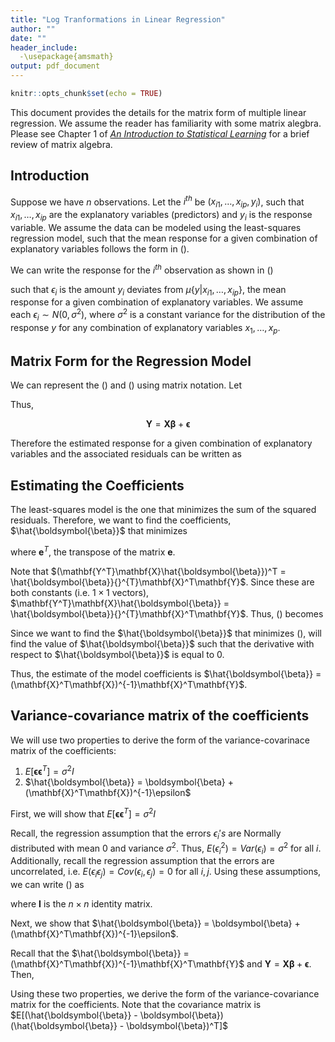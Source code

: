 ```yaml
---
title: "Log Tranformations in Linear Regression"
author: ""
date: ""
header_include: 
  -\usepackage{amsmath}
output: pdf_document
---
```


```r
knitr::opts_chunk$set(echo = TRUE)
```

This document provides the details for the matrix form of multiple linear regression. We assume the reader has familiarity with some matrix alegbra. Please see Chapter 1 of [*An Introduction to Statistical Learning*](https://www-bcf.usc.edu/~gareth/ISL/) for a brief review of matrix algebra. 

## Introduction 


Suppose we have $n$ observations. Let the $i^{th}$ be $(x_{i1}, \ldots, x_{ip}, y_i)$, such that $x_{i1}, \ldots, x_{ip}$ are the explanatory variables (predictors) and $y_i$ is the response variable. We assume the data can be modeled using the least-squares regression model, such that the mean response for a given combination of explanatory variables follows the form in (\ref{basic_model}).

\begin{equation}
\label{basic_model}
y = \beta_0 + \beta_1 x_1 + \dots + \beta_p x_p 
\end{equation}

We can write the response for the $i^{th}$ observation as shown in (\ref{ind_response})

\begin{equation}
\label{ind_response}
y_i = \beta_0 + \beta_1 x_{i1} + \dots + \beta_p x_{ip} + \epsilon_i 
\end{equation}

such that $\epsilon_i$ is the amount $y_i$ deviates from $\mu\{y|x_{i1}, \ldots, x_{ip}\}$, the mean response for a given combination of explanatory variables. We assume each $\epsilon_i \sim N(0,\sigma^2)$, where $\sigma^2$ is a constant variance for the distribution of the response $y$ for any combination of explanatory variables $x_1, \ldots, x_p$. 

## Matrix Form for the Regression Model 

We can represent the (\ref{basic_model}) and (\ref{ind_response}) using matrix notation. Let 

\begin{equation}
\label{matrix notation}
\mathbf{Y} = \begin{bmatrix}y_1 \\ y_2 \\ \vdots \\y_n\end{bmatrix} 
\hspace{15mm}
\mathbf{X} = \begin{bmatrix}x_{11} & x_{12} & \dots & x_{1p} \\
x_{21} & x_{22} & \dots & x_{2p} \\
\vdots & \vdots & \ddots & \vdots\\
x_{n1} & x_{n2} & \dots & x_{np} \end{bmatrix}
\hspace{15mm}
\boldsymbol{\beta}= \begin{bmatrix}\beta_0 \\ \beta_1 \\ \vdots \\ \beta_p \end{bmatrix} 
\hspace{15mm}
\boldsymbol{\epsilon}= \begin{bmatrix}\epsilon_1 \\ \epsilon_2 \\ \vdots \\ \epsilon_n \end{bmatrix}
\end{equation}

Thus, 

$$\mathbf{Y} = \mathbf{X}\boldsymbol{\beta} + \mathbf{\epsilon}$$

Therefore the estimated response for a given combination of explanatory variables and the associated residuals can be written as

\begin{equation}
\label{matrix_mean}
\hat{\mathbf{Y}} = \mathbf{X}\hat{\boldsymbol{\beta}} \hspace{10mm} \mathbf{e} = \mathbf{Y} - \mathbf{X}\hat{\boldsymbol{\beta}}
\end{equation}

## Estimating the Coefficients

The least-squares model is the one that minimizes the sum of the squared residuals. Therefore, we want to find the coefficients, $\hat{\boldsymbol{\beta}}$ that minimizes

\begin{equation}
\label{sum_sq_resid}
\sum\limits_{i=1}^{n} e_{i}^2 = \mathbf{e}^T\mathbf{e} = (\mathbf{Y} - \mathbf{X}\hat{\boldsymbol{\beta}})^T(\mathbf{Y} - \mathbf{X}\hat{\boldsymbol{\beta}})
\end{equation}

where $\mathbf{e}^T$, the transpose of the matrix $\mathbf{e}$. 

\begin{equation}
\label{model_equation}
(\mathbf{Y} - \mathbf{X}\hat{\boldsymbol{\beta}})^T(\mathbf{Y} - \mathbf{X}\hat{\boldsymbol{\beta}}) = (\mathbf{Y}^T\mathbf{Y} - 
\mathbf{Y}^T \mathbf{X}\hat{\boldsymbol{\beta}} - (\hat{\boldsymbol{\beta}}{}^{T}\mathbf{X}^T\mathbf{Y} +
\hat{\boldsymbol{\beta}}{}^{T}\mathbf{X}^T\mathbf{X}
\hat{\boldsymbol{\beta}})
\end{equation}

Note that $(\mathbf{Y^T}\mathbf{X}\hat{\boldsymbol{\beta}})^T = \hat{\boldsymbol{\beta}}{}^{T}\mathbf{X}^T\mathbf{Y}$. Since these are both constants (i.e. $1\times 1$ vectors), $\mathbf{Y^T}\mathbf{X}\hat{\boldsymbol{\beta}} = \hat{\boldsymbol{\beta}}{}^{T}\mathbf{X}^T\mathbf{Y}$. Thus, (\ref{model_equation}) becomes 

\begin{equation}
\mathbf{Y}^T\mathbf{Y} - 2 \mathbf{X}^T\hat{\boldsymbol{\beta}}{}^{T}\mathbf{Y} + \hat{\boldsymbol{\beta}}{}^{T}\mathbf{X}^T\mathbf{X}
\hat{\boldsymbol{\beta}}
\end{equation}

Since we want to find the $\hat{\boldsymbol{\beta}}$ that minimizes (\ref{sum_sq_resid}), will find the value of $\hat{\boldsymbol{\beta}}$ such that the derivative with respect to $\hat{\boldsymbol{\beta}}$ is equal to 0. 

\begin{equation}
\begin{aligned}
\frac{\partial \mathbf{e}^T\mathbf{e}}{\partial \hat{\boldsymbol{\beta}}} & = \frac{\partial}{\partial \hat{\boldsymbol{\beta}}}(\mathbf{Y}^T\mathbf{Y} - 2 \mathbf{X}^T\hat{\boldsymbol{\beta}}{}^T\mathbf{Y} + \hat{\boldsymbol{\beta}}{}^{T}\mathbf{X}^T\mathbf{X}\hat{\boldsymbol{\beta}}) = 0 \\[10pt]
&\Rightarrow - 2 \mathbf{X}^T\mathbf{Y} + 2 \mathbf{X}^T\mathbf{X}\hat{\boldsymbol{\beta}} = 0 \\[10pt]
& \Rightarrow 2 \mathbf{X}^T\mathbf{Y} = 2 \mathbf{X}^T\mathbf{X}\hat{\boldsymbol{\beta}} \\[10pt]
& \Rightarrow \mathbf{X}^T\mathbf{Y} = \mathbf{X}^T\mathbf{X}\hat{\boldsymbol{\beta}} \\[10pt]
& \Rightarrow (\mathbf{X}^T\mathbf{X})^{-1}\mathbf{X}^T\mathbf{Y} = (\mathbf{X}^T\mathbf{X})^{-1}\mathbf{X}^T\mathbf{X}\hat{\boldsymbol{\beta}} \\[10pt]
& \Rightarrow (\mathbf{X}^T\mathbf{X})^{-1}\mathbf{X}^T\mathbf{Y} = \mathbf{I}\hat{\boldsymbol{\beta}}
\end{aligned}
\end{equation}

Thus, the estimate of the model coefficients is $\hat{\boldsymbol{\beta}} = (\mathbf{X}^T\mathbf{X})^{-1}\mathbf{X}^T\mathbf{Y}$.


## Variance-covariance matrix of the coefficients

We will use two properties to derive the form of the variance-covarinace matrix of the coefficients: 

1. $E[\boldsymbol{\epsilon}\boldsymbol{\epsilon}^T] = \sigma^2I$
2. $\hat{\boldsymbol{\beta}} = \boldsymbol{\beta} + (\mathbf{X}^T\mathbf{X})^{-1}\epsilon$

First, we will show that $E[\boldsymbol{\epsilon}\boldsymbol{\epsilon}^T] = \sigma^2I$
\begin{equation}
\label{expected_error}
\begin{aligned}
E[\boldsymbol{\epsilon}\boldsymbol{\epsilon}^T] &= E \begin{bmatrix}\epsilon_1  & \epsilon_2 & \dots & \epsilon_n \end{bmatrix}\begin{bmatrix}\epsilon_1 \\ \epsilon_2 \\ \vdots \\ \epsilon_n \end{bmatrix}  \\[10pt]
& = E \begin{bmatrix} \epsilon_1^2  & \epsilon_1 \epsilon_2 & \dots & \epsilon_1 \epsilon_n \\
\epsilon_2 \epsilon_1 & \epsilon_2^2 & \dots & \epsilon_2 \epsilon_n \\ 
\vdots & \vdots & \ddots & \vdots \\ 
\epsilon_n \epsilon_1 & \epsilon_n \epsilon_2 & \dots & \epsilon_n^2 
\end{bmatrix} \\[10pt]
& = \begin{bmatrix} E[\epsilon_1^2]  & E[\epsilon_1 \epsilon_2] & \dots & E[\epsilon_1 \epsilon_n] \\
E[\epsilon_2 \epsilon_1] & E[\epsilon_2^2] & \dots & E[\epsilon_2 \epsilon_n] \\
\vdots & \vdots & \ddots & \vdots \\ 
E[\epsilon_n \epsilon_1] & E[\epsilon_n \epsilon_2] & \dots & E[\epsilon_n^2]
\end{bmatrix}
\end{aligned}
\end{equation}

Recall, the regression assumption that the errors $\epsilon_i's$ are Normally distributed with mean 0 and variance $\sigma^2$. Thus, $E(\epsilon_i^2) = Var(\epsilon_i) = \sigma^2$ for all $i$. Additionally, recall the regression assumption that the errors are uncorrelated, i.e. $E(\epsilon_i \epsilon_j) = Cov(\epsilon_i, \epsilon_j) = 0$ for all $i,j$. Using these assumptions, we can write (\ref{expected_error}) as 

\begin{equation}
E[\mathbf{\epsilon}\mathbf{\epsilon}^T]  = \begin{bmatrix} \sigma^2  & 0 & \dots & 0 \\
0 & \sigma^2  & \dots & 0 \\
\vdots & \vdots & \ddots & \vdots \\
0 & 0 & \dots & \sigma^2
\end{bmatrix} = \sigma^2 \mathbf{I}
\end{equation}

where $\mathbf{I}$ is the $n \times n$ identity matrix.


Next, we show that $\hat{\boldsymbol{\beta}} = \boldsymbol{\beta} + (\mathbf{X}^T\mathbf{X})^{-1}\epsilon$.

Recall that the $\hat{\boldsymbol{\beta}} = (\mathbf{X}^T\mathbf{X})^{-1}\mathbf{X}^T\mathbf{Y}$ and $\mathbf{Y} = \mathbf{X}\mathbf{\beta} + \mathbf{\epsilon}$.  Then,

\begin{equation}
\begin{aligned}
\hat{\boldsymbol{\beta}} &= (\mathbf{X}^T\mathbf{X})^{-1}\mathbf{X}^T\mathbf{Y} \\[10pt]
&= (\mathbf{X}^T\mathbf{X})^{-1}\mathbf{X}^T(\mathbf{X}\boldsymbol{\beta} + \boldsymbol{\epsilon}) \\[10pt]
&= \boldsymbol{\beta} + (\mathbf{X}^T\mathbf{X})^{-1}\mathbf{X}^T \mathbf{\epsilon} \\
\end{aligned}
\end{equation}


Using these two properties, we derive the form of the variance-covariance matrix for the coefficients. Note that the covariance matrix is $E[(\hat{\boldsymbol{\beta}} - \boldsymbol{\beta})(\hat{\boldsymbol{\beta}} - \boldsymbol{\beta})^T]$

\begin{equation}
\begin{aligned}
E[(\hat{\boldsymbol{\beta}} - \boldsymbol{\beta})(\hat{\boldsymbol{\beta}} - \boldsymbol{\beta})^T] &= E[(\boldsymbol{\beta} + (\mathbf{X}^T\mathbf{X})^{-1} \mathbf{X}^T \boldsymbol{\epsilon} - \boldsymbol{\beta})(\boldsymbol{\beta} + (\mathbf{X}^T\mathbf{X})^{-1} \mathbf{X}^T \boldsymbol{\epsilon} - \boldsymbol{\beta})^T]\\[10pt]
& = E[(\mathbf{X}^T\mathbf{X})^{-1} \mathbf{X}^T \boldsymbol{\epsilon}\boldsymbol{\epsilon}^T\mathbf{X}(\mathbf{X}^T\mathbf{X})^{-1}] \\[10pt]
& = (\mathbf{X}^T\mathbf{X})^{-1} \mathbf{X}^T E[\boldsymbol{\epsilon}\boldsymbol{\epsilon}^T]\mathbf{X}(\mathbf{X}^T\mathbf{X})^{-1}\\[10pt]
& = (\mathbf{X}^T\mathbf{X})^{-1} \mathbf{X}^T (\sigma^2\mathbf{I})\mathbf{X}(\mathbf{X}^T\mathbf{X})^{-1}\\
&= \sigma^2\mathbf{I}(\mathbf{X}^T\mathbf{X})^{-1}\mathbf{X}^T\mathbf{X}(\mathbf{X}^T\mathbf{X})^{-1}\\[10pt]
& = \sigma^2\mathbf{I}(\mathbf{X}^T\mathbf{X})^{-1}\\[10pt]
&  = \sigma^2(\mathbf{X}^T\mathbf{X})^{-1} \\
\end{aligned}
\end{equation}













